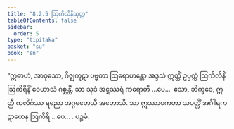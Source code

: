 ```yaml
---
title: "8.2.5 ဩကိလိနီသုတ္တ"
tableOfContents: false
sidebar:
  order: 5
type: "tipitaka"
basket: "su"
book: "sn"
---
```



<DynamicBreadcrumb />

<Division number="216" book="sn" e="ch" v="18" p="310">

<Paragraph number="1192" book="sn">
“ဣဓာဟံ, အာဝုသော, ဂိဇ္ဈကူဋာ ပဗ္ဗတာ ဩရောဟန္တော အဒ္ဒသံ ဣတ္ထိံ ဥပ္ပက္ကံ ဩကိလိနိံ ဩကိရိနိံ ဝေဟာသံ ဂစ္ဆန္တိံ. သာ သုဒံ အဋ္ဋဿရံ ကရောတိ …ပေ…  ဧသာ, ဘိက္ခဝေ, ဣတ္ထီ ကလိင်္ဂဿ ရညော အဂ္ဂမဟေသီ အဟောသိ. သာ ဣဿာပကတာ သပတ္တိံ အင်္ဂါရကဋာဟေန ဩကိရိ …ပေ… .

</Paragraph>
</Division>

<Paragraph number="1193" type="center" book="sn">
ပဉ္စမံ.
</Paragraph>